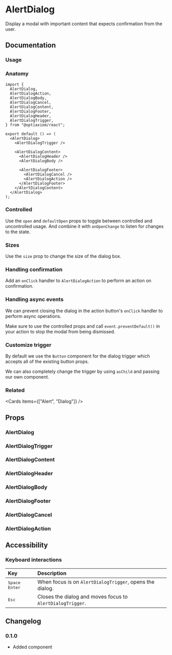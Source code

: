 
# AlertDialog

Display a modal with important content that expects confirmation from the user.

<Links component="alert-dialog" />

## Documentation

### Usage

<Demo component="alert-dialog/usage" />

### Anatomy

```tsx
import {
  AlertDialog,
  AlertDialogAction,
  AlertDialogBody,
  AlertDialogCancel,
  AlertDialogContent,
  AlertDialogFooter,
  AlertDialogHeader,
  AlertDialogTrigger,
} from "@optiaxiom/react";

export default () => (
  <AlertDialog>
    <AlertDialogTrigger />

    <AlertDialogContent>
      <AlertDialogHeader />
      <AlertDialogBody />

      <AlertDialogFooter>
        <AlertDialogCancel />
        <AlertDialogAction />
      </AlertDialogFooter>
    </AlertDialogContent>
  </AlertDialog>
);
```

### Controlled

Use the `open` and `defaultOpen` props to toggle between controlled and uncontrolled usage. And combine it with `onOpenChange` to listen for changes to the state.

<Demo
  component="alert-dialog/controlled-usage"
  meta="/onOpenChange={setOpen}/ /open={open}/"
/>

### Sizes

Use the `size` prop to change the size of the dialog box.

<Demo component="alert-dialog/size-usage" meta="/size={size}/" />

### Handling confirmation

Add an `onClick` handler to `AlertDialogAction` to perform an action on confirmation.

<Demo
  component="alert-dialog/confirmation-usage"
  meta='/onClick={() => setState("confirm")}/'
/>

### Handling async events

We can prevent closing the dialog in the action button's `onClick` handler to perform async operations.

Make sure to use the controlled props and call `event.preventDefault()` in your action to stop the modal from being dismissed.

<Demo component="alert-dialog/async-usage" />

### Customize trigger

By default we use the `Button` component for the dialog trigger which accepts all of the existing button props.

We can also completely change the trigger by using `asChild` and passing our own component.

<Demo component="alert-dialog/trigger-usage" />

### Related

<Cards items={["Alert", "Dialog"]} />

## Props

### AlertDialog

<PropsTable component="AlertDialog" />

### AlertDialogTrigger

<PropsTable component="AlertDialogTrigger" />

### AlertDialogContent

<PropsTable component="AlertDialogContent" />

### AlertDialogHeader

<PropsTable component="AlertDialogHeader" />

### AlertDialogBody

<PropsTable component="AlertDialogBody" />

### AlertDialogFooter

<PropsTable component="AlertDialogFooter" />

### AlertDialogCancel

<PropsTable component="AlertDialogCancel" />

### AlertDialogAction

<PropsTable component="AlertDialogAction" />

## Accessibility

### Keyboard interactions

| Key                                                                        | Description                                                |
| :------------------------------------------------------------------------- | :--------------------------------------------------------- |
| <Flex flexDirection="row" gap="8"><Kbd>Space</Kbd> <Kbd>Enter</Kbd></Flex> | When focus is on `AlertDialogTrigger`, opens the dialog.   |
| <Kbd>Esc</Kbd>                                                             | Closes the dialog and moves focus to `AlertDialogTrigger`. |

## Changelog

### 0.1.0

- Added component
